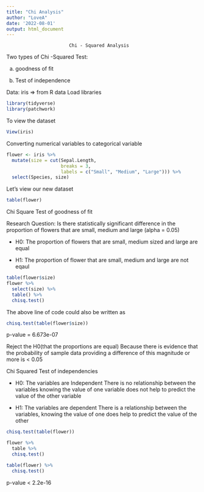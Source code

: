 ```yaml
---
title: "Chi Analysis"
author: "LoveA"
date: '2022-08-01'
output: html_document
---
```


                           Chi - Squared Analysis

Two types of Chi -Squared Test:

a) goodness of fit

b) Test of independence

Data: iris => from R data
Load libraries
```r
library(tidyverse)
library(patchwork)
```

To view the dataset 
```r
View(iris)
```

Converting numerical variables to categorical variable

```r
flower <- iris %>% 
  mutate(size = cut(Sepal.Length,
                    breaks = 3,
                    labels = c("Small", "Medium", "Large"))) %>% 
  select(Species, size)
```

Let's view our new dataset

```r
table(flower)
```

Chi Square Test of goodness of fit

Research Question: Is there statistically significant difference in the proportion
                   of flowers that are small, medium and large (alpha = 0.05)

* H0: The proportion of flowers that are small, medium sized and large are equal

* H1: The proportion of flower that are small, medium and large are not eqaul

```r
table(flower$size)
flower %>% 
  select(size) %>% 
  table() %>% 
  chisq.test()
```

The above line of code could also be written as
```r
chisq.test(table(flower$size))
```

p-value = 6.673e-07

Reject the H0(that the proportions are equal)
Because there is evidence that the probability of sample data providing a difference of this magnitude 
or more is < 0.05

Chi Squared Test of independencies

* H0: The variables are Independent
There is no relationship between the variables
knowing the value of one variable does not help to predict the value of the
other variable

* H1: The variables are dependent 
There is a relationship between the variables, knowing the value of one does
help to predict the value of the other

```r
chisq.test(table(flower))
```

```r
flower %>% 
  table %>% 
  chisq.test()
```

```r
table(flower) %>% 
  chisq.test()
```

p-value < 2.2e-16


